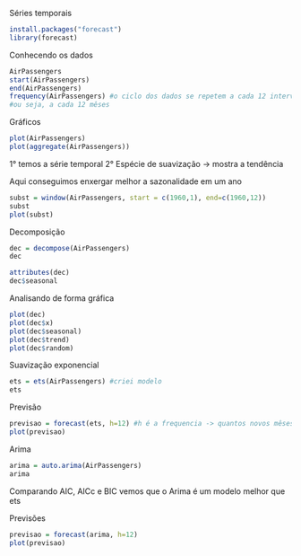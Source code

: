 Séries temporais

```r
install.packages("forecast")
library(forecast)
```
Conhecendo os dados
```r
AirPassengers
start(AirPassengers)
end(AirPassengers)
frequency(AirPassengers) #o ciclo dos dados se repetem a cada 12 intervalos
#ou seja, a cada 12 mêses 
```
Gráficos
```r
plot(AirPassengers)
plot(aggregate(AirPassengers))
```
1° temos a série temporal
2° Espécie de suavização -> mostra a tendência


Aqui conseguimos enxergar melhor a sazonalidade em um ano
```r
subst = window(AirPassengers, start = c(1960,1), end=c(1960,12))
subst
plot(subst)
```

Decomposição
```r
dec = decompose(AirPassengers)
dec
```

```r
attributes(dec)
dec$seasonal
```
Analisando de forma gráfica
```r
plot(dec)
plot(dec$x)
plot(dec$seasonal)
plot(dec$trend)
plot(dec$random)
```

Suavização exponencial
```r
ets = ets(AirPassengers) #criei modelo
ets
```
Previsão
```r
previsao = forecast(ets, h=12) #h é a frequencia -> quantos novos mêses quero prever
plot(previsao)
```

Arima
```r
arima = auto.arima(AirPassengers)
arima
```

Comparando AIC, AICc e BIC vemos que o Arima é um modelo melhor que ets

Previsões
```r
previsao = forecast(arima, h=12)
plot(previsao)
```

















